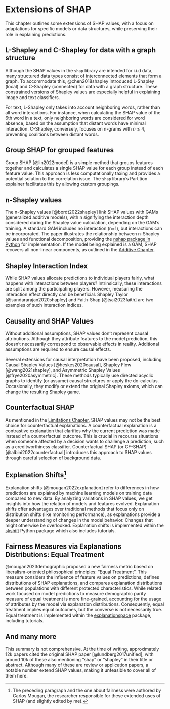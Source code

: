 # Extensions of SHAP {#extensions}

This chapter outlines some extensions of SHAP values, with a focus on adaptations for specific models or data structures, while preserving their role in explaining predictions.

## L-Shapley and C-Shapley for data with a graph structure

Although the SHAP values in the `shap` library are intended for i.i.d data, many structured data types consist of interconnected elements that form a graph.
To accommodate this, @chen2018shapley introduced L-Shapley (local) and C-Shapley (connected) for data with a graph structure.
These constrained versions of Shapley values are especially helpful in explaining image and text classifiers.

For text, L-Shapley only takes into account neighboring words, rather than all word interactions.
For instance, when calculating the SHAP value of the 6th word in a text, only neighboring words are considered for word absence, based on the assumption that distant words have minimal interaction.
C-Shapley, conversely, focuses on n-grams with $n\leq4$, preventing coalitions between distant words.

## Group SHAP for grouped features

Group SHAP [@lin2022model] is a simple method that groups features together and calculates a single SHAP value for each group instead of each feature value.
This approach is less computationally taxing and provides a potential solution to the correlation issue.
The `shap` library's Partition explainer facilitates this by allowing custom groupings.

## n-Shapley values

The n-Shapley values [@bordt2022shapley] link SHAP values with GAMs (generalized additive models), with n signifying the interaction depth considered during the Shapley value calculation, depending on the GAM's training.
A standard GAM includes no interaction (n=1), but interactions can be incorporated.
The paper illustrates the relationship between n-Shapley values and functional decomposition, providing the [nshap package in Python](https://github.com/tml-tuebingen/nshap) for implementation.
If the model being explained is a GAM, SHAP recovers all non-linear components, as outlined in the [Additive Chapter](#additive).

## Shapley Interaction Index

While SHAP values allocate predictions to individual players fairly, what happens with interactions between players?
Intrinsically, these interactions are split among the participating players.
However, measuring the interaction effect directly can be beneficial.
Shapley Taylor [@sundararajan2020shapley] and Faith-Shap [@tsai2023faith] are two examples of such interaction indices.

## Causality and SHAP Values

Without additional assumptions, SHAP values don't represent causal attributions.
Although they attribute features to the model prediction, this doesn't necessarily correspond to observable effects in reality.
Additional assumptions are required to ensure causal effects.

Several extensions for causal interpretation have been proposed, including Causal Shapley Values [@heskes2020causal], Shapley Flow [@wang2021shapley], and Asymmetric Shapley Values [@frye2020asymmetric].
These methods typically use directed acyclic graphs to identify (or assume) causal structures or apply the do-calculus.
Occasionally, they modify or extend the original Shapley axioms, which can change the resulting Shapley game.

## Counterfactual SHAP

As mentioned in the [Limitations Chapter](#limitations), SHAP values may not be the best choice for counterfactual explanations.
A counterfactual explanation is a contrastive explanation that clarifies why the current prediction was made instead of a counterfactual outcome.
This is crucial in recourse situations when someone affected by a decision wants to challenge a prediction, such as a creditworthiness classifier.
Counterfactual SHAP (or CF-SHAP) [@albini2022counterfactual] introduces this approach to SHAP values through careful selection of background data.


## Explanation Shifts[^carlos]

Explanation shifts [@mougan2022explanation] refer to differences in how predictions are explained by machine learning models on training data compared to new data.
By analyzing variations in SHAP values, we get insights into how the relation of models and features evolved.
Explanation shifts offer advantages over traditional methods that focus only on distribution shifts (like monitoring performance), as explanations provide a deeper understanding of changes in the model behavior.
Changes that might otherwise be overlooked.
Explanation shifts is implemented within the [skshift](https://skshift.readthedocs.io/en/latest/) Python package which also includes tutorials.

## Fairness Measures via Explanations Distributions: Equal Treatment

@mougan2023demographic proposed a new fairness metric based on liberalism-oriented philosophical principles: “Equal Treatment”.
This measure considers the influence of feature values on predictions, defines distributions of SHAP explanations, and compares explanation distributions between populations with different protected characteristics.
While related work focused on model predictions to measure demographic parity measure of equal treatment is more fine-grained, accounting for the usage of attributes by the model via explanation distributions.
Consequently, equal treatment implies equal outcomes, but the converse is not necessarily true.
Equal treatment is implemented within the [explanationspace](https://explanationspace.readthedocs.io/en/latest/Python) package, including tutorials.


## And many more

This summary is not comprehensive.
At the time of writing, approximately 12k papers cited the original SHAP paper [@lundberg2017unified], with around 10k of these also mentioning "shap" or "shapley" in their title or abstract.
Although many of these are review or application papers, a notable number extend SHAP values, making it unfeasible to cover all of them here.


[^carlos]: The preceding paragraph and the one about fairness were authored by Carlos Mougan, the researcher responsible for these extended uses of SHAP (and slightly edited by me).
